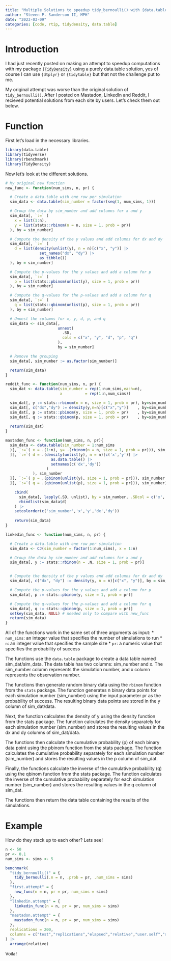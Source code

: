 ```yaml
---
title: "Multiple Solutions to speedup tidy_bernoulli() with {data.table}"
author: "Steven P. Sanderson II, MPH"
date: "2023-03-09"
categories: [code, rtip, tidydensity, data.table]
---
```


# Introduction

I had just recently posted on making an attempt to speedup computations with my
package [`{TidyDensity}`](https://www.spsanderson.com/TidyDensity/) using a purely
data.table solution, yes of course I can use `{dtplyr}` or `{tidytable}` but that 
not the challenge put to me.

My original attempt was worse than the original solution of `tidy_bernoulli()`. 
After I posted on Mastadon, LinkedIn and Reddit, I recieved potential solutions
from each site by users. Let's check them out below.

# Function

First let's load in the necessary libraries.

```r
library(data.table)
library(tidyverse)
library(rbenchmark)
library(TidyDensity)
```

Now let's look at the different solutions.
```r

# My original new function
new_func <- function(num_sims, n, pr) {

  # Create a data.table with one row per simulation
  sim_data <- data.table(sim_number = factor(seq(1, num_sims, 1)))

  # Group the data by sim_number and add columns for x and y
  sim_data[, `:=` (
    x = list(1:n),
    y = list(stats::rbinom(n = n, size = 1, prob = pr))
  ), by = sim_number]

  # Compute the density of the y values and add columns for dx and dy
  sim_data[, `:=` (
    d = list(density(unlist(y), n = n)[c("x", "y")] |>
               set_names("dx", "dy") |>
               as_tibble())
  ), by = sim_number]

  # Compute the p-values for the y values and add a column for p
  sim_data[, `:=` (
    p = list(stats::pbinom(unlist(y), size = 1, prob = pr))
  ), by = sim_number]

  # Compute the q-values for the p-values and add a column for q
  sim_data[, `:=` (
    q = list(stats::qbinom(unlist(p), size = 1, prob = pr))
  ), by = sim_number]

  # Unnest the columns for x, y, d, p, and q
  sim_data <- sim_data[,
                       unnest(
                         .SD,
                         cols = c("x", "y", "d", "p", "q")
                       ),
                       by = sim_number]

  # Remove the grouping
  sim_data[, sim_number := as.factor(sim_number)]

  return(sim_data)
}

reddit_func <- function(num_sims, n, pr) {
  sim_dat <- data.table(sim_number = rep(1:num_sims,each=n),
                        x          = rep(1:n,num_sims))

  sim_dat[, y := stats::rbinom(n = n, size = 1, prob = pr), by=sim_number]
  sim_dat[, c("dx","dy") := density(y,n=n)[c("x","y")]    , by=sim_number]
  sim_dat[, p := stats::pbinom(y, size = 1, prob = pr)    , by=sim_number]
  sim_dat[, q := stats::qbinom(p, size = 1, prob = pr)    , by=sim_number]
  
  return(sim_dat)
}

mastadon_func <- function(num_sims, n, pr){
  sim_data <- data.table(sim_number = 1:num_sims
  )[, `:=`( x = .(1:n), y= .(rbinom(n = n, size = 1, prob = pr))), sim_number
  ][, `:=`( d = .(density(unlist(y), n = n)[c('x','y')] |> 
                    as.data.table() |> 
                    setnames(c('dx','dy'))
                  )
            ), sim_number
  ][, `:=`( p = .(pbinom(unlist(y), size = 1, prob = pr))), sim_number
  ][, `:=`( q = .(qbinom(unlist(p), size = 1, prob = pr))), sim_number]

    cbind(
      sim_data[, lapply(.SD, unlist), by = sim_number, .SDcol = c('x','y','p','q')],
      rbindlist(sim_data$d)
    ) |>
    setcolorder(c('sim_number','x','y','dx','dy'))
    
    return(sim_data)
}

linkedin_func <- function(num_sims, n, pr) {

  # Create a data.table with one row per simulation
  sim_data <- CJ(sim_number = factor(1:num_sims), x = 1:n)

  # Group the data by sim_number and add columns for x and y
  sim_data[, y := stats::rbinom(n = .N, size = 1, prob = pr)]


  # Compute the density of the y values and add columns for dx and dy
  sim_data[, c("dx", "dy") := density(y, n = n)[c("x", "y")], by = sim_number]

  # Compute the p-values for the y values and add a column for p
  sim_data[, p := stats::pbinom(y, size = 1, prob = pr)]

  # Compute the q-values for the p-values and add a column for q
  sim_data[, q := stats::qbinom(p, size = 1, prob = pr)]
  setkey(sim_data, NULL) # needed only to compare with new_func
  return(sim_data)
}
```

All of the functions work in the same set of three arguments as input:
*  `num_sims`: an integer value that specifies the number of simulations to run
*  `n`: an integer value that specifies the sample size
*  `pr`: a numeric value that specifies the probability of success

The functions use the `data.table` package to create a data table named sim_dat/sim_data. The data table has two columns: sim_number and x. The sim_number column represents the simulation number, and x column represents the observation number.

The functions then generate random binary data using the `rbinom` function from the `stats` package. The function generates n binary data points for each simulation number (sim_number) using the input parameter pr as the probability of success. The resulting binary data points are stored in the y column of sim_dat/data.

Next, the function calculates the density of y using the density function from the stats package. The function calculates the density separately for each simulation number (sim_number) and stores the resulting values in the dx and dy columns of sim_dat/data.

The functions then calculate the cumulative probability (p) of each binary data point using the pbinom function from the stats package. The function calculates the cumulative probability separately for each simulation number (sim_number) and stores the resulting values in the p column of sim_dat.

Finally, the functions calculate the inverse of the cumulative probability (q) using the qbinom function from the stats package. The function calculates the inverse of the cumulative probability separately for each simulation number (sim_number) and stores the resulting values in the q column of sim_dat.

The functions then return the data table containing the results of the simulations.

# Example

How do they stack up to each other? Lets see!

```r
n <- 50
pr <- 0.1
num_sims <- sims <- 5

benchmark(
  "tidy_bernoulli()" = {
    tidy_bernoulli(.n = n, .prob = pr, .num_sims = sims)
  },
  "first.attempt" = {
    new_func(n = n, pr = pr, num_sims = sims)
  },
  "linkedin.attempt" = {
    linkedin_func(n = n, pr = pr, num_sims = sims)
  },
  "mastadon.attempt" = {
    mastadon_func(n = n, pr = pr, num_sims = sims)
  },
  replications = 200,
  columns = c("test","replications","elapsed","relative","user.self","sys.self"  )
) |>
  arrange(relative)
```

Voila!